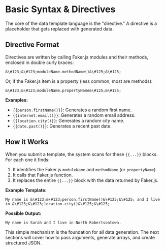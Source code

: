 # Basic Syntax & Directives

The core of the data template language is the "directive." A directive is a placeholder that gets replaced with generated data.

## Directive Format

Directives are written by calling Faker.js modules and their methods, enclosed in double curly braces:

```
&\#123;&\#123;moduleName.methodName()&\#125;&\#125;
```

Or, if the Faker.js item is a property (less common, most are methods):
```
&\#123;&\#123;moduleName.propertyName&\#125;&\#125;
```

**Examples:**

-   `{{person.firstName()}}`: Generates a random first name.
-   `{{internet.email()}}`: Generates a random email address.
-   `{{location.city()}}`: Generates a random city name.
-   `{{date.past()}}`: Generates a recent past date.

## How it Works

When you submit a template, the system scans for these `{{...}}` blocks. For each one it finds:
1.  It identifies the Faker.js `moduleName` and `methodName` (or `propertyName`).
2.  It calls that Faker.js function.
3.  It replaces the entire `{{...}}` block with the data returned by Faker.js.

**Example Template:**

```
My name is &\#123;&\#123;person.firstName()&\#125;&\#125; and I live in &\#123;&\#123;location.city()&\#125;&\#125;.
```

**Possible Output:**

```
My name is Sarah and I live in North Robertsontown.
```

This simple mechanism is the foundation for all data generation. The next sections will cover how to pass arguments, generate arrays, and create structured JSON.
